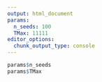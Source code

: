 ```yaml
---
output: html_document
params:
  n_seeds: 100
  TMax: 11111
editor_options: 
  chunk_output_type: console
---
```



```r
params$n_seeds
params$TMax
```

